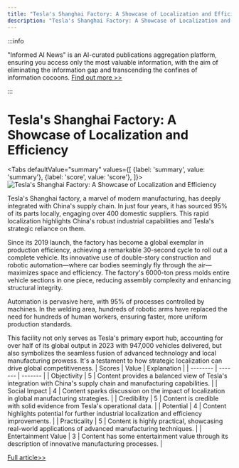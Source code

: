 ```yaml
---
title: "Tesla's Shanghai Factory: A Showcase of Localization and Efficiency"
description: "Tesla's Shanghai Factory: A Showcase of Localization and Efficiency"
---
```



:::info

"Informed AI News" is an AI-curated publications aggregation platform, ensuring you access only the most valuable information, with the aim of eliminating the information gap and transcending the confines of information cocoons.  [Find out more >>](/docs/guides)

:::

# Tesla's Shanghai Factory: A Showcase of Localization and Efficiency


<Tabs
	defaultValue="summary"
	values={[
	{label: 'summary', value: 'summary'},
	{label: 'score', value: 'score'},
]}>
<TabItem value="summary">
<img
  src="https://image.informedainews.com/2024/06/06/Ar-wYl-1717676014-0.jpg"
  alt="Tesla's Shanghai Factory: A Showcase of Localization and Efficiency"
/>



Tesla's Shanghai factory, a marvel of modern manufacturing, has deeply integrated with China's supply chain. In just four years, it has sourced 95% of its parts locally, engaging over 400 domestic suppliers. This rapid localization highlights China's robust industrial capabilities and Tesla's strategic reliance on them.

Since its 2019 launch, the factory has become a global exemplar in production efficiency, achieving a remarkable 30-second cycle to roll out a complete vehicle. Its innovative use of double-story construction and robotic automation—where car bodies seemingly fly through the air—maximizes space and efficiency. The factory's 6000-ton press molds entire vehicle sections in one piece, reducing assembly complexity and enhancing structural integrity.

Automation is pervasive here, with 95% of processes controlled by machines. In the welding area, hundreds of robotic arms have replaced the need for hundreds of human workers, ensuring faster, more uniform production standards.

This facility not only serves as Tesla's primary export hub, accounting for over half of its global output in 2023 with 947,000 vehicles delivered, but also symbolizes the seamless fusion of advanced technology and local manufacturing prowess. It's a testament to how strategic localization can drive global competitiveness.
</TabItem>
<TabItem value="score">
	| Scores     | Value   | Explanation |
	| -------- | ------- | ------- |
	| Objectivity  | 5    | Content provides a balanced view of Tesla's integration with China's supply chain and manufacturing capabilities.    |
	| Social Impact | 4     | Content sparks discussion on the impact of localization in global manufacturing strategies.    |
	| Credibility    | 5    | Content is credible with solid evidence from Tesla's operational data.    |
	| Potential    | 4    | Content highlights potential for further industrial localization and efficiency improvements.    |
	| Practicality    | 5    | Content is highly practical, showcasing real-world applications of advanced manufacturing techniques.    |
	| Entertainment Value    | 3    | Content has some entertainment value through its description of innovative manufacturing processes.    |
</TabItem>
</Tabs>

[Full article>>](https://www.cnbeta.com.tw/articles/tech/1433695.htm)
